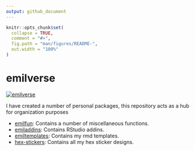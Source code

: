 ```yaml
---
output: github_document
---
```


<!-- README.md is generated from README.Rmd. Please edit that file -->

```r
knitr::opts_chunk$set(
  collapse = TRUE,
  comment = "#>",
  fig.path = "man/figures/README-",
  out.width = "100%"
)
```

# emilverse

<!-- badges: start -->
[![emilverse](https://img.shields.io/badge/emilverse-packages-blue.svg)](http://github.com/emilhvitfeldt/emilverse)
<!-- badges: end -->

I have created a number of personal packages, this repository acts as a hub for organization purposes

- [emilfun](https://github.com/EmilHvitfeldt/emilfun): Contains a number of miscellaneous functions.
- [emiladdins](https://github.com/EmilHvitfeldt/emiladdins): Contains RStudio addins.
- [emiltemplates](https://github.com/EmilHvitfeldt/emiltemplates): Contains my rmd templates.
- [hex-stickers](https://github.com/EmilHvitfeldt/r-color-palettes): Contains all my hex sticker designs.
